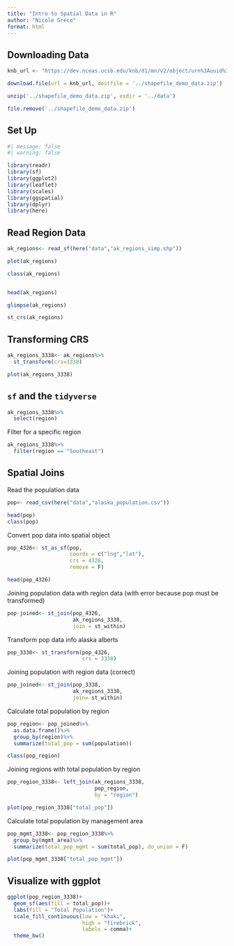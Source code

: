 ```yaml
---
title: "Intro to Spatial Data in R"
author: "Nicole Greco"
format: html
---
```


## Downloading Data
```r
knb_url <- "https://dev.nceas.ucsb.edu/knb/d1/mn/v2/object/urn%3Auuid%3Aaceaecb2-1ce0-4d41-a839-d3607d32bb58"

download.file(url = knb_url, destfile = '../shapefile_demo_data.zip')

unzip('../shapefile_demo_data.zip', exdir = '../data')

file.remove('../shapefile_demo_data.zip')
```

## Set Up
```r
#| message: false
#| warning: false

library(readr)
library(sf)
library(ggplot2)
library(leaflet)
library(scales)
library(ggspatial)
library(dplyr)
library(here)
```

## Read Region Data
```r
ak_regions<- read_sf(here("data","ak_regions_simp.shp"))

plot(ak_regions)

class(ak_regions)


head(ak_regions)

glimpse(ak_regions)

st_crs(ak_regions)
```

## Transforming CRS
```r
ak_regions_3338<- ak_regions%>%
  st_transform(crs=3338)

plot(ak_regions_3338)
```

## `sf` and the `tidyverse`
```r
ak_regions_3338%>%
  select(region)
```

Filter for a specific region
```r
ak_regions_3338%>%
  filter(region == "Southeast")
```

## Spatial Joins

Read the population data
```r
pop<- read_csv(here("data","alaska_population.csv"))

head(pop)
class(pop)
```

Convert pop data into spatial object
```r
pop_4326<- st_as_sf(pop,
                    coords = c("lng","lat"),
                    crs = 4326,
                    remove = F)

head(pop_4326)
```

Joining population data with region data (with error because pop must be transformed)
```r
pop-joined<- st_join(pop_4326,
                     ak_regions_3338,
                     join = st_within)
```

Transform pop data info alaska alberts
```r
pop_3338<- st_transform(pop_4326,
                        crs = 3338)
```

Joining population with region data (correct)
```r
pop_joined<- st_join(pop_3338,
                     ak_regions_3338,
                     join= st_within)
```

Calculate total population by region
```r
pop_region<- pop_joined%>%
  as.data.frame()%>%
  group_by(region)%>%
  summarize(total_pop = sum(population))

class(pop_region)
```

Joining regions with total population by region
```r
pop_region_3338<- left_join(ak_regions_3338,
                            pop_region,
                            by = "region")

plot(pop_region_3338["total_pop"])
```

Calculate total population by management area
```r
pop_mgmt_3338<- pop_region_3338%>%
  group_by(mgmt_area)%>%
  summarize(total_pop_mgmt = sum(total_pop), do_union = F)

plot(pop_mgmt_3338["total_pop_mgmt"])
```

## Visualize with ggplot
```r
ggplot(pop_region_3338)+
  geom_sf(aes(fill = total_pop))+
  labs(fill = "Total Population")+
  scale_fill_continuous(low = "khaki",
                        high = "firebrick",
                        labels = comma)+
  theme_bw()
```






